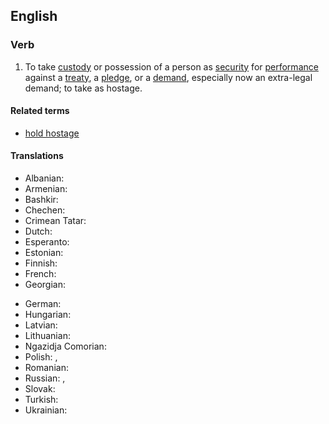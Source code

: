 ==English==

===Verb===
{{en-verb|take<,,took,taken> hostage}}

# {{lb|en|transitive}} To take [[custody]] or possession of a person as [[security]] for [[performance]] against a [[treaty]], a [[pledge]], or a [[demand]], especially now an extra-legal demand; to take as hostage.

====Related terms====
* [[hold hostage]]

====Translations====
{{trans-top|take custody or possession of a person as security for performance against a treaty, a pledge, or a demand, especially now an extra-legal demand}}
* Albanian: {{t-needed|sq}}
* Armenian: {{t-needed|hy}}
* Bashkir: {{t|ba|[[аманат|аманатҡа]] [[алыу]]}}
* Chechen: {{t-needed|ce}}
* Crimean Tatar: {{t-needed|crh}}
* Dutch: {{t+|nl|gijzelen}}
* Esperanto: {{t|eo|ostaĝigi}}
* Estonian: {{t-needed|et}}
* Finnish: {{t|fi|[[ottaa]] [[panttivanki|panttivangiksi]]}}
* French: {{t+|fr|prendre en otage}}
* Georgian: {{t-needed|ka}}
{{trans-mid}}
* German: {{t|de|[[als]] [[Geisel]] [[nehmen]]}}
* Hungarian: {{t-needed|hu}}
* Latvian: {{t-needed|lv}}
* Lithuanian: {{t-needed|lt}}
* Ngazidja Comorian: {{t|zdj|renga matreka|alt=urenga matreka}}
* Polish: {{t|pl|[[brać]] [[zakładnik]]a|impf}}, {{t|pl|[[pojmać]] [[zakładnik]]a|pf}}
* Romanian: {{t-needed|ro}}
* Russian: {{t|ru|брать в зало́жники|impf}}, {{t|ru|взять в зало́жники|pf}}
* Slovak: {{t-needed|sk}}
* Turkish: {{t-needed|tr}}
* Ukrainian: {{t-needed|uk}}
{{trans-bottom}}
